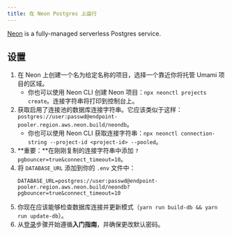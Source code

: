 ```yaml
---
title: 在 Neon Postgres 上运行
---
```


[Neon](https://neon.tech/) is a fully-managed serverless Postgres service.

## 设置

1. 在 Neon 上创建一个名为给定名称的项目，选择一个靠近你将托管 Umami 项目的区域。
   - 你也可以使用 Neon CLI 创建 Neon 项目：`npx neonctl projects create`。连接字符串将打印到控制台上。
2. 获取启用了连接池的数据库连接字符串。它应该类似于这样：`postgres://user:passwd@endpoint-pooler.region.aws.neon.build/neondb`。
   - 你也可以使用 Neon CLI 获取连接字符串：`npx neonctl connection-string --project-id <project-id> --pooled`。
3. **重要：**在刚刚复制的连接字符串中添加 `?pgbouncer=true&connect_timeout=10`。
4. 将 `DATABASE_URL` 添加到你的 `.env` 文件中：
   ```text
   DATABASE_URL=postgres://user:passwd@endpoint-pooler.region.aws.neon.build/neondb?pgbouncer=true&connect_timeout=10
   ```
5. 你现在应该能够检查数据库连接并更新模式（`yarn run build-db && yarn run update-db`）。
6. 从[登录](/docs/login)步骤开始遵循**入门指南**，并确保更改默认密码。
